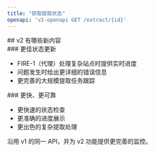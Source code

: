 ```yaml
---
title: "获取提取状态"
openapi: 'v2-openapi GET /extract/{id}'
---
```


<div id="whats-new-in-v2">
  ## v2 有哪些新内容
</div>

<div id="better-status-updates">
  ### 更佳状态更新
</div>

- FIRE-1（代理）处理复杂站点时提供实时进度
- 问题发生时给出更详细的错误信息
- 更完善的大规模提取任务跟踪

<div id="faster-and-more-reliable">
  ### 更快、更可靠
</div>

- 更快速的状态检查
- 更准确的进度展示
- 更出色的复杂提取处理

沿用 v1 的同一 API，并为 v2 功能提供更完善的监控。